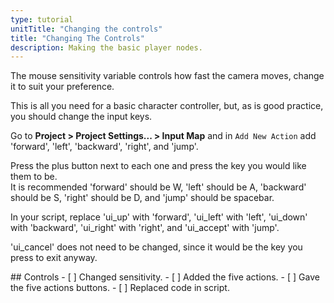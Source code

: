 ```yaml
---
type: tutorial
unitTitle: "Changing the controls"
title: "Changing The Controls"
description: Making the basic player nodes.
---
```



The mouse sensitivity variable controls how fast the camera moves, change it to suit your preference.

This is all you need for a basic character controller, but, as is good practice, you should change the input keys.

Go to **Project > Project Settings... > Input Map** and in `Add New Action` add 'forward', 'left', 'backward', 'right', and 'jump'.

Press the plus button next to each one and press the key you would like them to be.  
It is recommended 'forward' should be W, 'left' should be A, 'backward' should be S, 'right' should be D, and 'jump' should be spacebar.

In your script, replace 'ui_up' with 'forward', 'ui_left' with 'left', 'ui_down' with 'backward', 'ui_right' with 'right', and 'ui_accept' with 'jump'.

'ui_cancel' does not need to be changed, since it would be the key you press to exit anyway.

<Box>
## Controls
<Checklist>
- [ ] Changed sensitivity.
- [ ] Added the five actions.
- [ ] Gave the five actions buttons.
- [ ] Replaced code in script.
</Checklist>
</Box>
